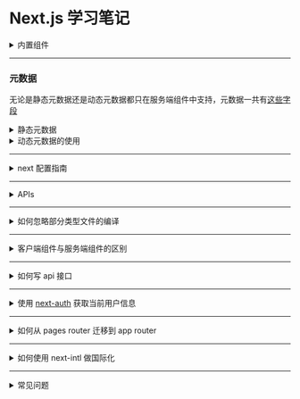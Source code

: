 # Next.js 学习笔记

<details>
  <summary>内置组件</summary>

- `<Image>`

概念或资源

- [LCP(Largest Contentful Paint)](https://web.dev/articles/lcp?hl=zh-cn) - 最大内容绘制，衡量网页主要内容的加载时间
- [Web Almanac](https://almanac.httparchive.org/en/2022/media)
- FCP 首次内容渲染

- `Font`

- `<Link>`

- `<Script>`

- `Metadata`

  ```html
  <!-- 默认字段 -->
  <meta charset="utf-8" />
  <meta name="viewport" content="width=device-width, initial-scale=1" />

  <meta name="author" content="Chris Mills" />
  <meta name="description" content="the description content" />
  <meta property="og:image" content="..." />
  <meta property="og:description" content="..." />
  <meta property="og:title" content="..." />
  <link rel="icon" href="favicon.ico" type="image/x-icon" />
  ```

  其中 **"og"** 开头的符合 [Open Graph 协议](https://ogp.me/)，网站的自定义图标、robots.txt、sitemap.xml 等也是元数据

</details>

<hr className="mdx-hr" />

### 元数据

无论是静态元数据还是动态元数据都只在服务端组件中支持，元数据一共有[这些字段](https://github.com/vercel/next.js/blob/canary/packages/next/src/lib/metadata/default-metadata.tsx)

<details>
  <summary>静态元数据</summary>

```js
// layout.js | page.js
export const metadata = {
  title: '...',
  description: '...'
}

export default function Page() {}
```

</details>
<details>
  <summary>动态元数据的使用</summary>

- `searchParams` 只有在 page.js 中才有

  ```js
  // app/products/[id]/page.js
  export async function generateMetadata({ params, searchParams }, parent) {
    // 读取路由参数
    const id = params.id

    // 获取数据
    const product = await fetch(`https://.../${id}`).then(res => res.json())

    // 获取和拓展父路由段 metadata
    const previousImages = (await parent).openGraph?.images || []

    return {
      title: product.title,
      openGraph: {
        images: ['/some-specific-page-image.jpg', ...previousImages]
      }
    }
  }

  export default function Page({ params, searchParams }) {}
  ```

</details>

<hr className="mdx-hr" />

<details>
  <summary>next 配置指南 </summary>

支持 next.config.mjs 和 next.config.js 格式

- 对象形态

  ```js
  export default (phase, { defaultConfig }) => {
    /**
     * @type {import('next').NextConfig}
     */
    const nextConfig = {
      /* config options here */
    }
    return nextConfig
  }
  ```

- 函数形态

  其中 phase 有[如下取值](https://github.com/vercel/next.js/blob/5e6b008b561caf2710ab7be63320a3d549474a5b/packages/next/shared/lib/constants.ts#L19-L23)，可以通过 `const { PHASE_DEVELOPMENT_SERVER } = require('next/constants')` 导入，更多配置[参见这里](https://github.com/vercel/next.js/blob/canary/packages/next/src/server/config-shared.ts)

  ```js
  export default (phase, { defaultConfig }) => {
    /**
     * @type {import('next').NextConfig}
     */
    const nextConfig = {
      /* config options here */
    }
    return nextConfig
  }
  ```

- 异步函数形态

      ```js
      module.exports = async (phase, { defaultConfig }) => {
        /**
         * @type {import('next').NextConfig}
        */
        const nextConfig = {
          /* config options here */
        }
        return nextConfig
      }
      ```

</details>

<hr className="mdx-hr" />

<details>
  <summary>APIs</summary>

```js
import {
  permanentRedirect,
  notFound,
  useParams,
  useRouter,
  useSearchParams
} from 'next/navigation'
```

- `fetch(url, options)`

- `permanentRedirect`
  - path 字符串类型，表示重定向的 URL，可以是相对路径，也可以是绝对路径
  - type 值为 replace （默认）或者 push（Server Actions 中默认），表示重定向的类型

```js
export default async function Profile({ params }) {
  const team = await fetchTeam(params.id)
  if (!team) {
    permanentRedirect('/login')
  }

  // ...
}
```

- `notFound()` 抛出 NEXT_NOT_FOUND 错误

```js
export default async function Profile({ params }) {
  const user = await fetchUser(params.id)

  if (!user) {
    notFound()
  }

  // ...
}
```

- `usePathname()` 客户端组件
- `useRouter()`
- `useSearchParams()` 返回只读 [URLSearchParams](https://developer.mozilla.org/zh-CN/docs/Web/API/URLSearchParams)
  - `getAll()`
  - `keys()`
  - `values()`
  - `entries()`
  - `forEach()`
  - `toString()`

</details>

<hr className="mdx-hr" />

<details>
  <summary>如何忽略部分类型文件的编译</summary>

1. 安装所需依赖

   ```bash
   pnpm i @types/webpack ignore-loader -D
   ```

2. 忽略 .py 文件

   > next.config.mjs

   ```js
   /** @type {import('next').NextConfig} */
   const nextConfig = {
     //...
     /**
      *
      * @param {import('webpack').Configuration} config
      * @param {import('next/dist/server/config-shared').WebpackConfigContext} context
      * @returns {import('webpack').Configuration}
      */
     webpack: (config, context) => {
       // NOTE: ignore python files
       config.module.rules.push({
         test: /\.py$/,
         loader: 'ignore-loader'
       })
       return config
     }
   }
   ```

</details>

<hr className="mdx-hr" />

<details>
  <summary>客户端组件与服务端组件的区别</summary>

1. 服务端组件中使用的子组件可以使用 `'use client'` 吗？

   可以，比如在 layout.tsx 中使用 next-auth 的 SessionProvider

   ```tsx {{title: "src/components/SessionProvider.tsx"}}
   'use client'
   import { SessionProvider } from 'next-auth/react'

   export default SessionProvider
   ```

</details>

<hr className="mdx-hr" />

<details>
  <summary>如何写 api 接口</summary>

`app/api/[...nextauth]/route.ts` 等效于 `pages/api/[...nextauth].ts`

1. 导出什么函数就接收什么类型 method 的请求

   > api/name/route.ts

   ```ts {{title: "GET /api/name"}}
   import { NextResponse } from 'next/server'

   export async function GET() {
     return NextResponse.json({ name: 'xxx' })
   }
   ```

</details>

<hr className="mdx-hr" />

<details>
  <summary>使用 <a href="https://next-auth.js.org/" target="_blank">next-auth</a> 获取当前用户信息</summary>

> api/current/route.ts

```ts
import { getServerSession } from 'next-auth'
import { NextResponse } from 'next/server'

import { authOptions } from '../auth/[...nextauth]/route'

export async function GET() {
  const session = await getServerSession(authOptions)

  return NextResponse.json({ name: session?.user?.name ?? 'Not Logged In' })
}
```

`api/[...next-auth]/route.ts` 常见写法，注意需要确保使用的 Provider 对应的环境变量存在或者使用 [@t3-oss/env-nextjs](https://github.com/t3-oss/t3-env) 在启动时检查环境变量是否存在及其类型符合要求

```ts
import NextAuth from 'next-auth'
import GitHubProvider from 'next-auth/providers/github'
import GoogleProvider from 'next-auth/providers/google'

export const authOptions = {
  providers: [
    GitHubProvider({
      clientId: process.env.GITHUB_ID,
      clientSecret: process.env.GITHUB_SECRET
    }),
    GoogleProvider({
      clientId: process.env.GOOGLE_CLIENT_ID,
      clientSecret: process.env.GOOGLE_CLIENT_SECRET,
      httpOptions: {
        timeout: 50000
      }
    })
  ]
}

export const handler = NextAuth(authOptions)

export { handler as GET, handler as POST }
```

关于 `api/[...next-auth]/route.ts` 复杂一点的例子

```ts
import { PrismaAdapter } from '@next-auth/prisma-adapter'
// import { compare } from 'bcrypt'
import type { NextApiHandler } from 'next'
import type { NextAuthOptions } from 'next-auth'
import NextAuth from 'next-auth'
// import Credentials from 'next-auth/providers/credentials'
import EmailProvider from 'next-auth/providers/email'
import GitHubProvider from 'next-auth/providers/github'
import GoogleProvider from 'next-auth/providers/google'
import type { Provider } from 'next-auth/providers/index'

import { db } from '@/server/db'
import redis from '@/lib/redis'

export async function storeAccessToken(accessToken: string, sub?: string) {
  if (!accessToken || !sub) return
  const expire = 30 // ONE_DAY * 30 // The number of seconds in 30 days
  await redis.set(accessToken, sub, { ex: expire })
}

export const authOptions: NextAuthOptions = {
  providers: [
    process.env.GITHUB_ID &&
      process.env.GITHUB_SECRET &&
      GitHubProvider({
        clientId: process.env.GITHUB_ID,
        clientSecret: process.env.GITHUB_SECRET
      }),
    process.env.GOOGLE_CLIENT_ID &&
      process.env.GOOGLE_CLIENT_SECRET &&
      GoogleProvider({
        clientId: process.env.GOOGLE_CLIENT_ID,
        clientSecret: process.env.GOOGLE_CLIENT_SECRET
      }),
    process.env.SMTP_HOST &&
      process.env.SMTP_PORT &&
      process.env.SMTP_USER &&
      process.env.SMTP_PASSWORD &&
      EmailProvider({
        server: {
          host: process.env.SMTP_HOST,
          port: Number(process.env.SMTP_PORT),
          auth: {
            user: process.env.SMTP_USER,
            pass: process.env.SMTP_PASSWORD
          }
        },
        from: process.env.SMTP_FROM
      })
  ].filter(Boolean) as Provider[],
  pages: {
    signIn: '/auth/signin',
    signOut: '/auth/signout'
  },
  debug: process.env.NODE_ENV === 'development',
  adapter: PrismaAdapter(prisma),
  session: { strategy: 'jwt' },
  jwt: {
    secret: process.env.JWT_SECRET
  },
  secret: process.env.NEXTAUTH_SECRET
}

const authHandler: NextApiHandler = (req, res) =>
  NextAuth(req, res, authOptions)

export default authHandler
```

</details>

<hr className="mdx-hr" />

<details>
  <summary>如何从 pages router 迁移到 app router</summary>
</details>

<hr className="mdx-hr" />

<details>
  <summary>如何使用 next-intl 做国际化</summary>
</details>

<hr className="mdx-hr" />

<details>
  <summary>常见问题</summary>

1. `useRouter` 仅可以在客户端组件中使用

   ```bash
   You're importing a component that needs useRouter. It only works in a Client Component but none of its parents are marked with "use client", so they're Server Components by default.
   Learn more: https://nextjs.org/docs/getting-started/react-essentials
   ```

2. 路由路径区分大小写吗？

</details>
